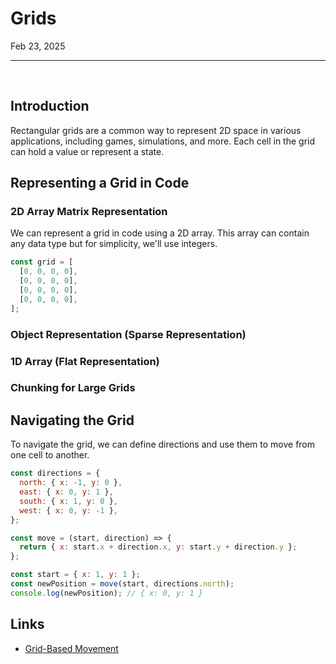 

<Meta name="Notes/Grids & Graphs/Grids" title="Notes/Grids & Graphs/Grids" />

# Grids

<time dateTime="2025-02-23">Feb 23, 2025</time>

<hr />

<br />

## Introduction

Rectangular grids are a common way to represent 2D space in various applications, including games, simulations, and more. Each cell in the grid can hold a value or represent a state.

## Representing a Grid in Code

### 2D Array Matrix Representation

We can represent a grid in code using a 2D array. This array can contain any data type but for simplicity, we'll use integers.

```js
const grid = [
  [0, 0, 0, 0],
  [0, 0, 0, 0],
  [0, 0, 0, 0],
  [0, 0, 0, 0],
];
```

### Object Representation (Sparse Representation)

### 1D Array (Flat Representation)

### Chunking for Large Grids

## Navigating the Grid

To navigate the grid, we can define directions and use them to move from one cell to another.

```js
const directions = {
  north: { x: -1, y: 0 },
  east: { x: 0, y: 1 },
  south: { x: 1, y: 0 },
  west: { x: 0, y: -1 },
};

const move = (start, direction) => {
  return { x: start.x + direction.x, y: start.y + direction.y };
};

const start = { x: 1, y: 1 };
const newPosition = move(start, directions.north);
console.log(newPosition); // { x: 0, y: 1 }
```

## Links

- [Grid-Based Movement](https://example.com/grid-based-movement)
